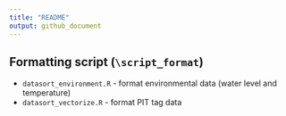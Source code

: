 ```yaml
---
title: "README"
output: github_document
---
```


## Formatting script (`\script_format`)

- `datasort_environment.R` - format environmental data (water level and temperature)
- `datasort_vectorize.R` - format PIT tag data